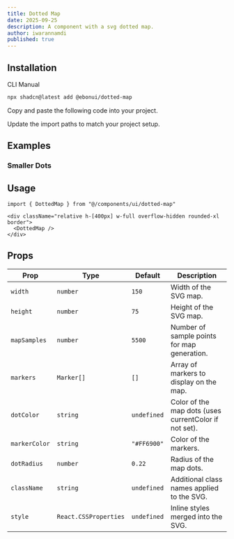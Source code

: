 ```yaml
---
title: Dotted Map
date: 2025-09-25
description: A component with a svg dotted map.
author: iwarannamdi
published: true
---
```


<ComponentPreview name="dotted-map-demo" />

## Installation

<Tabs defaultValue="cli">

<TabsList>
  <TabsTrigger value="cli">CLI</TabsTrigger>
  <TabsTrigger value="manual">Manual</TabsTrigger>
</TabsList>
<TabsContent value="cli">

```bash
npx shadcn@latest add @ebonui/dotted-map
```

</TabsContent>

<TabsContent value="manual">

<Steps>

<Step>Copy and paste the following code into your project.</Step>

<ComponentSource name="dotted-map" />

<Step>Update the import paths to match your project setup.</Step>

</Steps>

</TabsContent>

</Tabs>

## Examples

### Smaller Dots

<ComponentPreview name="dotted-map-demo-2" />

## Usage

```tsx showLineNumbers
import { DottedMap } from "@/components/ui/dotted-map"
```

```tsx showLineNumbers
<div className="relative h-[400px] w-full overflow-hidden rounded-xl border">
  <DottedMap />
</div>
```

## Props

| Prop          | Type                  | Default     | Description                                           |
| ------------- | --------------------- | ----------- | ----------------------------------------------------- |
| `width`       | `number`              | `150`       | Width of the SVG map.                                 |
| `height`      | `number`              | `75`        | Height of the SVG map.                                |
| `mapSamples`  | `number`              | `5500`      | Number of sample points for map generation.           |
| `markers`     | `Marker[]`            | `[]`        | Array of markers to display on the map.               |
| `dotColor`    | `string`              | `undefined` | Color of the map dots (uses currentColor if not set). |
| `markerColor` | `string`              | `"#FF6900"` | Color of the markers.                                 |
| `dotRadius`   | `number`              | `0.22`      | Radius of the map dots.                               |
| `className`   | `string`              | `undefined` | Additional class names applied to the SVG.            |
| `style`       | `React.CSSProperties` | `undefined` | Inline styles merged into the SVG.                    |
